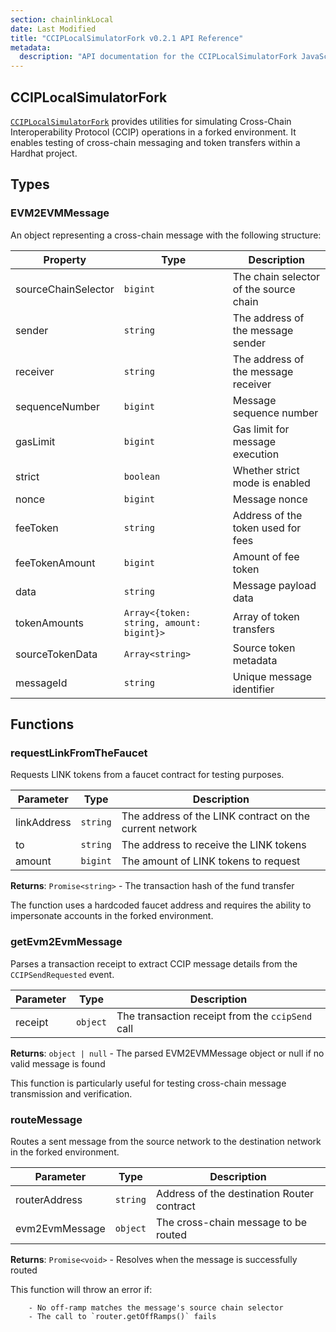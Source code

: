 ```yaml
---
section: chainlinkLocal
date: Last Modified
title: "CCIPLocalSimulatorFork v0.2.1 API Reference"
metadata:
  description: "API documentation for the CCIPLocalSimulatorFork JavaScript in Chainlink Local v0.2.1, used to run CCIP in forked environments within your Hardhat project."
---
```



<Common callout="importPackage021" />

## CCIPLocalSimulatorFork

[`CCIPLocalSimulatorFork`](https://github.com/smartcontractkit/chainlink-local/blob/main/scripts/CCIPLocalSimulatorFork.js) provides utilities for simulating Cross-Chain Interoperability Protocol (CCIP) operations in a forked environment. It enables testing of cross-chain messaging and token transfers within a Hardhat project.

## Types

### EVM2EVMMessage

An object representing a cross-chain message with the following structure:

| Property            | Type                                     | Description                            |
| ------------------- | ---------------------------------------- | -------------------------------------- |
| sourceChainSelector | `bigint`                                 | The chain selector of the source chain |
| sender              | `string`                                 | The address of the message sender      |
| receiver            | `string`                                 | The address of the message receiver    |
| sequenceNumber      | `bigint`                                 | Message sequence number                |
| gasLimit            | `bigint`                                 | Gas limit for message execution        |
| strict              | `boolean`                                | Whether strict mode is enabled         |
| nonce               | `bigint`                                 | Message nonce                          |
| feeToken            | `string`                                 | Address of the token used for fees     |
| feeTokenAmount      | `bigint`                                 | Amount of fee token                    |
| data                | `string`                                 | Message payload data                   |
| tokenAmounts        | `Array<{token: string, amount: bigint}>` | Array of token transfers               |
| sourceTokenData     | `Array<string>`                          | Source token metadata                  |
| messageId           | `string`                                 | Unique message identifier              |

## Functions

### requestLinkFromTheFaucet

Requests LINK tokens from a faucet contract for testing purposes.

| Parameter   | Type     | Description                                             |
| ----------- | -------- | ------------------------------------------------------- |
| linkAddress | `string` | The address of the LINK contract on the current network |
| to          | `string` | The address to receive the LINK tokens                  |
| amount      | `bigint` | The amount of LINK tokens to request                    |

**Returns**: `Promise<string>` - The transaction hash of the fund transfer

<Aside type="note">
  The function uses a hardcoded faucet address and requires the ability to impersonate accounts in the forked
  environment.
</Aside>

### getEvm2EvmMessage

Parses a transaction receipt to extract CCIP message details from the `CCIPSendRequested` event.

| Parameter | Type     | Description                                      |
| --------- | -------- | ------------------------------------------------ |
| receipt   | `object` | The transaction receipt from the `ccipSend` call |

**Returns**: `object | null` - The parsed EVM2EVMMessage object or null if no valid message is found

<Aside type="tip">
  This function is particularly useful for testing cross-chain message transmission and verification.
</Aside>

### routeMessage

Routes a sent message from the source network to the destination network in the forked environment.

| Parameter      | Type     | Description                                |
| -------------- | -------- | ------------------------------------------ |
| routerAddress  | `string` | Address of the destination Router contract |
| evm2EvmMessage | `object` | The cross-chain message to be routed       |

**Returns**: `Promise<void>` - Resolves when the message is successfully routed

<Aside type="caution">
  This function will throw an error if:

        - No off-ramp matches the message's source chain selector
        - The call to `router.getOffRamps()` fails

</Aside>

